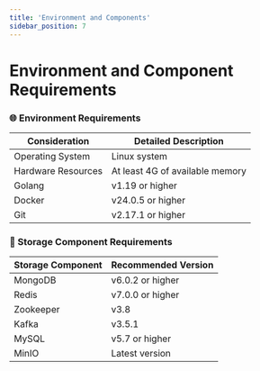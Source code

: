 ```yaml
---
title: 'Environment and Components'
sidebar_position: 7
---
```


# Environment and Component Requirements

### 🌐 Environment Requirements

| Consideration | Detailed Description |
| --- | --- |
| Operating System | Linux system |
| Hardware Resources | At least 4G of available memory |
| Golang | v1.19 or higher |
| Docker | v24.0.5 or higher |
| Git | v2.17.1 or higher |

### 💾 Storage Component Requirements

| Storage Component | Recommended Version |
| --- | --- |
| MongoDB | v6.0.2 or higher |
| Redis | v7.0.0 or higher |
| Zookeeper | v3.8 |
| Kafka | v3.5.1 |
| MySQL | v5.7 or higher |
| MinIO | Latest version |

